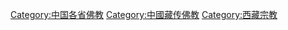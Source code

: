 [[Category:中国各省佛教|Category:中国各省佛教]]
[[Category:中國藏传佛教|Category:中國藏传佛教]]
[[Category:西藏宗教|Category:西藏宗教]]